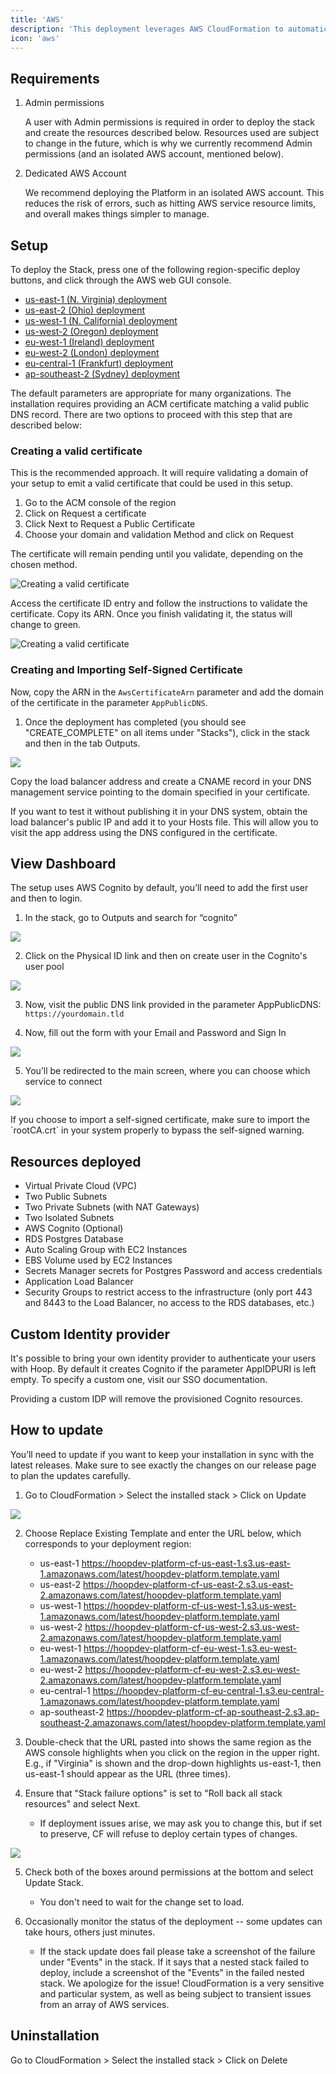 ```yaml
---
title: 'AWS'
description: 'This deployment leverages AWS CloudFormation to automatically create resources and set up the Hoop in your own AWS account.'
icon: 'aws'
---
```


## Requirements
1. Admin permissions

    A user with Admin permissions is required in order to deploy the stack and create the resources described below. Resources used are subject to change in the future, which is why we currently recommend Admin permissions (and an isolated AWS account, mentioned below).
2. Dedicated AWS Account

    We recommend deploying the Platform in an isolated AWS account. This reduces the risk of errors, such as hitting AWS service resource limits, and overall makes things simpler to manage.

## Setup
To deploy the Stack, press one of the following region-specific deploy buttons, and click through the AWS web GUI console.

- [us-east-1 (N. Virginia) deployment](https://us-east-1.console.aws.amazon.com/cloudformation/home?region=us-east-1#/stacks/quickcreate?templateURL=https%3A%2F%2Fhoopdev-platform-cf-us-east-1.s3.us-east-1.amazonaws.com%2Flatest%2Fhoopdev-platform.template.yaml)
- [us-east-2 (Ohio) deployment](https://us-east-2.console.aws.amazon.com/cloudformation/home?region=us-east-2#/stacks/quickcreate?templateURL=https%3A%2F%2Fhoopdev-platform-cf-us-east-2.s3.us-east-2.amazonaws.com%2Flatest%2Fhoopdev-platform.template.yaml)
- [us-west-1 (N. California) deployment](https://us-west-1.console.aws.amazon.com/cloudformation/home?region=us-west-1#/stacks/quickcreate?templateURL=https%3A%2F%2Fhoopdev-platform-cf-us-west-1.s3.us-west-1.amazonaws.com%2Flatest%2Fhoopdev-platform.template.yaml)
- [us-west-2 (Oregon) deployment](https://us-west-2.console.aws.amazon.com/cloudformation/home?region=us-west-2#/stacks/quickcreate?templateURL=https%3A%2F%2Fhoopdev-platform-cf-us-west-2.s3.us-west-2.amazonaws.com%2Flatest%2Fhoopdev-platform.template.yaml)
- [eu-west-1 (Ireland) deployment](https://eu-west-1.console.aws.amazon.com/cloudformation/home?region=eu-west-1#/stacks/quickcreate?templateURL=https%3A%2F%2Fhoopdev-platform-cf-eu-west-1.s3.eu-west-1.amazonaws.com%2Flatest%2Fhoopdev-platform.template.yaml)
- [eu-west-2 (London) deployment](https://eu-west-2.console.aws.amazon.com/cloudformation/home?region=eu-west-2#/stacks/quickcreate?templateURL=https%3A%2F%2Fhoopdev-platform-cf-eu-west-2.s3.eu-west-2.amazonaws.com%2Flatest%2Fhoopdev-platform.template.yaml)
- [eu-central-1 (Frankfurt) deployment](https://eu-central-1.console.aws.amazon.com/cloudformation/home?region=eu-central-1#/stacks/quickcreate?templateURL=https%3A%2F%2Fhoopdev-platform-cf-eu-central-1.s3.eu-central-1.amazonaws.com%2Flatest%2Fhoopdev-platform.template.yaml)
- [ap-southeast-2 (Sydney) deployment](https://ap-southeast-2.console.aws.amazon.com/cloudformation/home?region=ap-southeast-2#/stacks/quickcreate?templateURL=https%3A%2F%2Fhoopdev-platform-cf-ap-southeast-2.s3.ap-southeast-2.amazonaws.com%2Flatest%2Fhoopdev-platform.template.yaml)

The default parameters are appropriate for many organizations. The installation requires providing an ACM certificate matching a valid public DNS record. There are two options to proceed with this step that are described below:

### Creating a valid certificate

This is the recommended approach. It will require validating a domain of your setup to emit a valid certificate that could be used in this setup.

1. Go to the ACM console of the region
2. Click on Request a certificate
3. Click Next to Request a Public Certificate
4. Choose your domain and validation Method and click on Request

The certificate will remain pending until you validate, depending on the chosen method.

<img
  className="block"
  src="/images/aws/creating-valid-certificate.png"
  alt="Creating a valid certificate"
/>

Access the certificate ID entry and follow the instructions to validate the certificate. Copy its ARN. Once you finish validating it, the status will change to green.

<img
  className="block"
  src="/images/aws/creating-valid-certificate2.png"
  alt="Creating a valid certificate"
/>

### Creating and Importing Self-Signed Certificate

Now, copy the ARN in the `AwsCertificateArn` parameter and add the domain of the certificate in the parameter `AppPublicDNS`.

1. Once the deployment has completed (you should see "CREATE_COMPLETE" on all items under "Stacks"), click in the stack and then in the tab Outputs.

<img
  className="block"
  src="/images/aws/creating-importing-self-signed-1.png"
/>

Copy the load balancer address and create a CNAME record in your DNS management service pointing to the domain specified in your certificate.

<Tip>If you want to test it without publishing it in your DNS system, obtain the load balancer's public IP and add it to your Hosts file. This will allow you to visit the app address using the DNS configured in the certificate.</Tip>

## View Dashboard

The setup uses AWS Cognito by default, you’ll need to add the first user and then to login.

1. In the stack, go to Outputs and search for “cognito”

<img
  className="block"
  src="/images/aws/view-dashboard-1.png"
/>

2. Click on the Physical ID link and then on create user in the Cognito's user pool

<img
  className="block"
  src="/images/aws/view-dashboard-2.png"
/>

3. Now, visit the public DNS link provided in the parameter AppPublicDNS: `https://yourdomain.tld`

4. Now, fill out the form with your Email and Password and Sign In

<img
  className="block"
  src="/images/aws/view-dashboard-3.png"
/>

5. You’ll be redirected to the main screen, where you can choose which service to connect

<img
  className="block"
  src="/images/aws/view-dashboard-4.png"
/>

<Tip>
  If you choose to import a self-signed certificate, make sure to import the `rootCA.crt` in your system properly to bypass the self-signed warning.
</Tip>

## Resources deployed

- Virtual Private Cloud (VPC)
- Two Public Subnets
- Two Private Subnets (with NAT Gateways)
- Two Isolated Subnets
- AWS Cognito (Optional)
- RDS Postgres Database
- Auto Scaling Group with EC2 Instances
- EBS Volume used by EC2 Instances
- Secrets Manager secrets for Postgres Password and access credentials
- Application Load Balancer
- Security Groups to restrict access to the infrastructure (only port 443 and 8443 to the Load Balancer, no access to the RDS databases, etc.)

## Custom Identity provider

It's possible to bring your own identity provider to authenticate your users with Hoop. By default it creates Cognito if the parameter AppIDPURI is left empty. To specify a custom one, visit our SSO documentation.

<Warning>
  Providing a custom IDP will remove the provisioned Cognito resources.
</Warning>

## How to update

You’ll need to update if you want to keep your installation in sync with the latest releases. Make sure to see exactly the changes on our release page to plan the updates carefully.

1. Go to CloudFormation > Select the installed stack > Click on Update

<img
  className="block"
  src="/images/aws/how-to-update-1.png"
/>

2. Choose Replace Existing Template and enter the URL below, which corresponds to your deployment region:
    - us-east-1 https://hoopdev-platform-cf-us-east-1.s3.us-east-1.amazonaws.com/latest/hoopdev-platform.template.yaml
    - us-east-2 https://hoopdev-platform-cf-us-east-2.s3.us-east-2.amazonaws.com/latest/hoopdev-platform.template.yaml
    - us-west-1 https://hoopdev-platform-cf-us-west-1.s3.us-west-1.amazonaws.com/latest/hoopdev-platform.template.yaml
    - us-west-2 https://hoopdev-platform-cf-us-west-2.s3.us-west-2.amazonaws.com/latest/hoopdev-platform.template.yaml
    - eu-west-1 https://hoopdev-platform-cf-eu-west-1.s3.eu-west-1.amazonaws.com/latest/hoopdev-platform.template.yaml
    - eu-west-2 https://hoopdev-platform-cf-eu-west-2.s3.eu-west-2.amazonaws.com/latest/hoopdev-platform.template.yaml
    - eu-central-1 https://hoopdev-platform-cf-eu-central-1.s3.eu-central-1.amazonaws.com/latest/hoopdev-platform.template.yaml
    - ap-southeast-2 https://hoopdev-platform-cf-ap-southeast-2.s3.ap-southeast-2.amazonaws.com/latest/hoopdev-platform.template.yaml

3. Double-check that the URL pasted into shows the same region as the AWS console highlights when you click on the region in the upper right. E.g., if "Virginia" is shown and the drop-down highlights us-east-1, then us-east-1 should appear as the URL (three times).

4. Ensure that "Stack failure options" is set to "Roll back all stack resources" and select Next.
    - If deployment issues arise, we may ask you to change this, but if set to preserve, CF will refuse to deploy certain types of changes.

<img
  className="block"
  src="/images/aws/how-to-update-2.png"
/>

5. Check both of the boxes around permissions at the bottom and select Update Stack.
    - You don't need to wait for the change set to load.

6. Occasionally monitor the status of the deployment -- some updates can take hours, others just minutes.
    - If the stack update does fail please take a screenshot of the failure under "Events" in the stack. If it says that a nested stack failed to deploy, include a screenshot of the "Events" in the failed nested stack. We apologize for the issue! CloudFormation is a very sensitive and particular system, as well as being subject to transient issues from an array of AWS services.

## Uninstallation

Go to CloudFormation > Select the installed stack > Click on Delete
